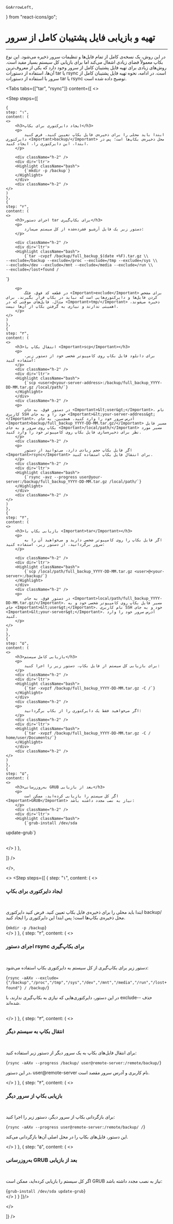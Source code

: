     GoArrowLeft,

    
} from "react-icons/go";


<Layout>
<Head>
<title>مستندات تهیه فایل پشتیبان کامل از سرور مجازی ابری - لیارا</title>

<meta property="og:title" content="مستندات خدمات رایانش ابری لیارا" />
<meta property="og:description" content="مستندات مربوط به نحوه تهیه فایل پشتیبان کامل از سرور مجازی یا VPS در لیارا"  />
<meta property="og:image" content="https://files.liara.ir/liara/logos/liara-poster.jpg" />
</Head>

# تهیه و بازیابی فایل پشتیبان کامل از سرور

<hr className="mb-2" />

در این روش، یک نسخه‌ی کامل از تمام فایل‌ها و تنظیمات سرور ذخیره می‌شود. این نوع بکاپ معمولاً فضای زیادی اشغال می‌کند اما برای بازیابی کل سیستم بسیار مفید است.
روش‌های زیادی برای تهیه فایل پشتیبان کامل از سرور وجود دارد که یکی از معروف‌ترین آن‌ها، استفاده از دستورات <Important>tar</Important> یا <Important>rsync</Important> است.
در ادامه، نحوه تهیه فایل پشتیبان کامل از سرور با استفاده از دستورات <Important>tar</Important> یا <Important>rsync</Important> توضیح داده شده است.



<Tabs 
  tabs={["tar", "rsync"]} 
  content={[
  <>

<Step  steps={[

    {
    step: "۱",
    content: (
    <>
        <h3>ایجاد دایرکتوری برای بکاپ</h3>   
        <p>
            ابتدا باید محلی را برای ذخیره‌ی فایل بکاپ تعیین کنید. فرض کنید دایرکتوری <Important>backup/</Important> محل ذخیره‌ی بکاپ‌ها است؛ پس در ابتدا، این دایرکتوری را، ایجاد کنید.
        </p>

        <div className="h-2" />
        <div dir='ltr'>
        <Highlight className="bash">
            {`mkdir -p /backup`}
        </Highlight>
        </div>
        <div className="h-2" />
    </>
    )
    },
    {
    step: "۲",
    content: (
    <>
        <h3>اجرای دستور tar برای بکاپ‌گیری</h3>   
        <p>
            دستور زیر یک فایل آرشیو فشرده‌شده از کل سیستم می‌سازد:
        </p>

        <div className="h-2" />
        <div dir='ltr'>
        <Highlight className="bash">
            {`tar -cvpzf /backup/full_backup_$(date +%F).tar.gz \\
    --exclude=/backup --exclude=/proc --exclude=/tmp --exclude=/sys \\
    --exclude=/dev --exclude=/mnt --exclude=/media --exclude=/run \\
    --exclude=/lost+found /
`}
        </Highlight>
        </div>
        <div className="h-2" />  

        <p>
            در قطعه کد فوق، فلگ <Important>exclude</Important> برای مشخص کردن فایل‌ها و دایرکتوری‌هایی است که نباید در بکاپ قرار بگیرند. برای مثال، فایل‌های موقتی که در <Important>tmp/</Important> ذخیره می‌شوند، اهمیتی ندارند و نیازی به گرفتن بکاپ از آن‌ها نیست.
        </p>      
    </>
    )
    },
    {
    step: "۳",
    content: (
    <>
        <h3>انتقال بکاپ با <Important>scp</Important></h3>   
        <p>
            برای دانلود فایل بکاپ روی کامپیوتر شخصی خود از دستور زیر، استفاده کنید:
        </p>
        <div className="h-2" />
        <div dir='ltr'>
        <Highlight className="bash">
            {`scp <user>@<your-server-address>:/backup/full_backup_YYYY-DD-MM.tar.gz /local/path/`}
        </Highlight>
        </div>
        <div className="h-2" />
        <p>
            در دستور فوق، به جای <Important>&lt;user&gt;</Important>، نام کاربری SSH خود را و به جای <Important>&lt;your-server-address&gt;</Important>، آدرس سرور خود را وارد کنید. همچنین، به جای <Important>backup/full_backup_YYYY-DD-MM.tar.gz/</Important> مسیر فایل بکاپ روی سرور و به جای <Important>/local/path/</Important> مسیر مورد نظر برای ذخیره‌سازی فایل بکاپ روی کامپیوتر خود را وارد کنید.
        </p>
        <div className="h-2" />
        <p>
            اگر فایل بکاپ حجم زیادی دارد، می‌توانید از دستور <Important>rsync</Important> برای انتقال فایل بکاپ استفاده کنید.
        </p>
        <div className="h-2" />
        <div dir='ltr'>
        <Highlight className="bash">
            {`rsync -avz --progress user@your-server:/backup/full_backup_YYYY-DD-MM.tar.gz /local/path/`}
        </Highlight>
        </div>
        <div className="h-2" />        
    </>
    )
    },
    {
    step: "۴",
    content: (
    <>
        <h3>بازیابی بکاپ با <Important>tar</Important></h3>   
        <p>
            اگر فایل بکاپ را روی کامپیوتر شخصی دارید و می‌خواهید آن را به سرور برگردانید، از دستور زیر، استفاده کنید:
        </p>

        <div className="h-2" />
        <div dir='ltr'>
        <Highlight className="bash">
            {`scp /local/path/full_backup_YYYY-DD-MM.tar.gz <user>@<your-server>:/backup/`}
        </Highlight>
        </div>
        <div className="h-2" />    
        <p>
            در دستور فوق، به جای <Important>local/path/full_backup_YYYY-DD-MM.tar.gz/</Important>، مسیر فایل بکاپ روی کامپیوتر شخصی خود و به جای <Important>&lt;user&gt;</Important>، نام کاربری SSH خود و به جای <Important>&lt;your-server&gt;</Important>، آدرس سرور خود را وارد کنید.
        </p>
    </>
    )
    },
    {
    step: "۵",
    content: (
    <>
        <h3>بازیابی کامل سیستم</h3>   
        <p>
            برای بازیابی کل سیستم از فایل بکاپ، دستور زیر را اجرا کنید:
        </p>
        <div className="h-2" />
        <div dir='ltr'>
        <Highlight className="bash">
            {`tar -xvpzf /backup/full_backup_YYYY-DD-MM.tar.gz -C /`}
        </Highlight>
        </div>
        <div className="h-2" />  
        <p>
            اگر می‌خواهید فقط یک دایرکتوری را از بکاپ برگردانید:
        </p>
        <div className="h-2" />
        <div dir='ltr'>
        <Highlight className="bash">
            {`tar -xvpzf /backup/full_backup_YYYY-DD-MM.tar.gz -C / home/user/Documents/`}
        </Highlight>
        </div>
        <div className="h-2" />  
    </>
    )
    },
    {
    step: "۵",
    content: (
    <>
        <h3>به‌روزرسانی GRUB بعد از بازیابی</h3>   
        <p>
            اگر کل سیستم را بازیابی کرده‌اید، ممکن است <Important>GRUB</Important> نیاز به نصب مجدد داشته باشد:
        </p>
        <div className="h-2" />
        <div dir='ltr'>
        <Highlight className="bash">
            {`grub-install /dev/sda
update-grub`}
        </Highlight>
        </div>
        <div className="h-2" />  
    </>
    )
    },

 ]}
/>

</>,

<>
<Step steps={[
    {
        step: "۱",
        content: (
            <>
                <h3>ایجاد دایرکتوری برای بکاپ</h3>   
                <p>ابتدا باید محلی را برای ذخیره‌ی فایل بکاپ تعیین کنید. فرض کنید دایرکتوری <Important>backup/</Important> محل ذخیره‌ی بکاپ‌ها است؛ پس ابتدا این دایرکتوری را ایجاد کنید.</p>
                <div className="h-2" />
                <div dir='ltr'>
                    <Highlight className="bash">
                        {`mkdir -p /backup`}
                    </Highlight>
                </div>
                <div className="h-2" />
            </>
        )
    },
    {
        step: "۲",
        content: (
            <>
                <h3>اجرای دستور rsync برای بکاپ‌گیری</h3>   
                <p>دستور زیر برای بکاپ‌گیری از کل سیستم به دایرکتوری بکاپ استفاده می‌شود:</p>
                <div className="h-2" />
                <div dir='ltr'>
                    <Highlight className="bash">
                        {`rsync -aAXv --exclude={"/backup","/proc","/tmp","/sys","/dev","/mnt","/media","/run","/lost+found"} / /backup/`}
                    </Highlight>
                </div>
                <div className="h-2" />
                <p>در این دستور، دایرکتوری‌هایی که نیازی به بکاپ‌گیری ندارند، با <Important>exclude--</Important> حذف شده‌اند.</p>      
            </>
        )
    },
    {
        step: "۳",
        content: (
            <>
                <h3>انتقال بکاپ به سیستم دیگر</h3>   
                <p>برای انتقال فایل‌های بکاپ به یک سرور دیگر از دستور زیر استفاده کنید:</p>
                <div className="h-2" />
                <div dir='ltr'>
                    <Highlight className="bash">
                        {`rsync -aAXv --progress /backup/ user@remote-server:/remote/backup/`}
                    </Highlight>
                </div>
                <div className="h-2" />
                <p>در این دستور، <Important>user@remote-server</Important> نام کاربری و آدرس سرور مقصد است.</p>
            </>
        )
    },
    {
        step: "۴",
        content: (
            <>
                <h3>بازیابی بکاپ از سرور دیگر</h3>   
                <p>برای بازگردانی بکاپ از سرور دیگر، دستور زیر را اجرا کنید:</p>
                <div className="h-2" />
                <div dir='ltr'>
                    <Highlight className="bash">
                        {`rsync -aAXv --progress user@remote-server:/remote/backup/ /`}
                    </Highlight>
                </div>
                <div className="h-2" />
                <p>این دستور، فایل‌های بکاپ را در محل اصلی آن‌ها بازگردانی می‌کند.</p>
            </>
        )
    },
    {
        step: "۵",
        content: (
            <>
                <h3>به‌روزرسانی GRUB بعد از بازیابی</h3>   
                <p>اگر کل سیستم را بازیابی کرده‌اید، ممکن است <Important>GRUB</Important> نیاز به نصب مجدد داشته باشد:</p>
                <div className="h-2" />
                <div dir='ltr'>
                    <Highlight className="bash">
                        {`grub-install /dev/sda
update-grub`}
                    </Highlight>
                </div>
                <div className="h-2" />
            </>
        )
    }
]}/>

</>

  ]}
/>
</Layout>